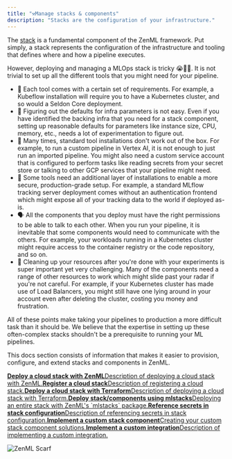 ```yaml
---
title: "⚒️Manage stacks & components"
description: "Stacks are the configuration of your infrastructure."
---
```


The [stack](/user-guide/production-guide/understand-stacks) is a fundamental component of the ZenML framework. Put simply, a stack represents the configuration of the infrastructure and tooling that defines where and how a pipeline executes.

However, deploying and managing a MLOps stack is tricky 😭😵‍💫. It is not trivial to set up all the different tools that you might need for your pipeline.

* 🌈 Each tool comes with a certain set of requirements. For example, a Kubeflow installation will require you to have a Kubernetes cluster, and so would a Seldon Core deployment.
* 🤔 Figuring out the defaults for infra parameters is not easy. Even if you have identified the backing infra that you need for a stack component, setting up reasonable defaults for parameters like instance size, CPU, memory, etc., needs a lot of experimentation to figure out.
* 🚧 Many times, standard tool installations don't work out of the box. For example, to run a custom pipeline in Vertex AI, it is not enough to just run an imported pipeline. You might also need a custom service account that is configured to perform tasks like reading secrets from your secret store or talking to other GCP services that your pipeline might need.
* 🔐 Some tools need an additional layer of installations to enable a more secure, production-grade setup. For example, a standard MLflow tracking server deployment comes without an authentication frontend which might expose all of your tracking data to the world if deployed as-is.
* 🗣️ All the components that you deploy must have the right permissions to be able to talk to each other. When you run your pipeline, it is inevitable that some components would need to communicate with the others. For example, your workloads running in a Kubernetes cluster might require access to the container registry or the code repository, and so on.
* 🧹 Cleaning up your resources after you're done with your experiments is super important yet very challenging. Many of the components need a range of other resources to work which might slide past your radar if you're not careful. For example, if your Kubernetes cluster has made use of Load Balancers, you might still have one lying around in your account even after deleting the cluster, costing you money and frustration.

All of these points make taking your pipelines to production a more difficult task than it should be. We believe that the expertise in setting up these often-complex stacks shouldn't be a prerequisite to running your ML pipelines.

This docs section consists of information that makes it easier to provision, configure, and extend stacks and components in ZenML.

[**Deploy a cloud stack with ZenML**Description of deploying a cloud stack with ZenML.](/how-to/stack-deployment/deploy-a-cloud-stack)[**Register a cloud stack**Description of registering a cloud stack.](/how-to/stack-deployment/register-a-cloud-stack)[**Deploy a cloud stack with Terraform**Description of deploying a cloud stack with Terraform.](/how-to/stack-deployment/deploy-a-cloud-stack-with-terraform)[**Deploy stack/components using mlstacks**Deploying an entire stack with ZenML's \`mlstacks\` package.](/how-to/stack-deployment/deploy-a-stack-using-mlstacks)[**Reference secrets in stack configuration**Description of referencing secrets in stack configuration.](/how-to/stack-deployment/reference-secrets-in-stack-configuration)[**Implement a custom stack component**Creating your custom stack component solutions.](/how-to/stack-deployment/implement-a-custom-stack-component)[**Implement a custom integration**Description of implementing a custom integration.](/how-to/stack-deployment/implement-a-custom-integration)

![ZenML Scarf](/images/how-to)